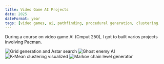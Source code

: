 ```yaml
---
title: Video Game AI Projects
date: 2025
dateFormat: year
tags: [video games, ai, pathfinding, procedural generation, clustering, unity, c#, software development, ]
---
```


During a course on video game AI (Cmput 250), I got to built varios projects involving Pacman.

![Grid generation and Astar search](./Screenshot_20250715_175543.avif)
![Ghost enemy AI](./Screenshot_20250715_180555.avif)
![K-Mean clustering visualized](./Screenshot_20250715_180022.avif)
![Markov chain level generator](./Screenshot_20250715_180117.avif)